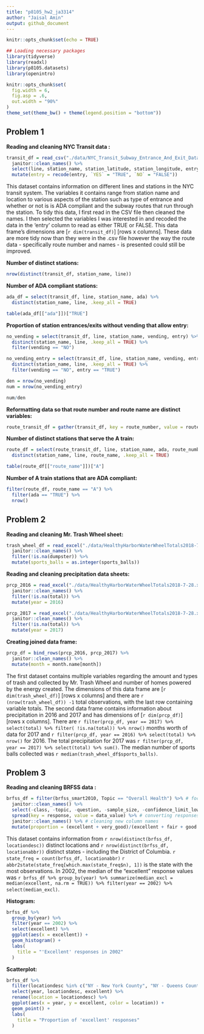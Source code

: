 ```yaml
---
title: "p8105_hw2_ja3314"
author: "Jaisal Amin"
output: github_document
---
```


```r
knitr::opts_chunk$set(echo = TRUE)

## Loading necessary packages
library(tidyverse)
library(readxl)
library(p8105.datasets)
library(openintro)

knitr::opts_chunk$set(
  fig.width = 6,
  fig.asp = .6,
  out.width = "90%"
)
theme_set(theme_bw() + theme(legend.position = "bottom"))

```

## Problem 1

**Reading and cleaning NYC Transit data :**
```r
transit_df = read_csv("./data/NYC_Transit_Subway_Entrance_And_Exit_Data.csv") %>% 
  janitor::clean_names() %>% 
  select(line, station_name, station_latitude, station_longitude, entry, vending, entrance_type, ada, starts_with("route")) %>% 
  mutate(entry = recode(entry, `YES` = "TRUE", `NO` = "FALSE"))
```

This dataset contains information on different lines and stations in the NYC transit system. The variables it contains range from station name and location to various aspects of the station such as type of entrance and whether or not is is ADA compliant and the subway routes that run through the station. To tidy this data, I first read in the CSV file then cleaned the names. I then selected the variables I was interested in and recoded the data in the 'entry' column to read as either TRUE or FALSE. This data frame's dimensions are [`r dim(transit_df)`] [rows x columns]. These data are more tidy now than they were in the .csv file however the way the route data - specifically route number and names - is presented could still be improved.

**Number of distinct stations:**
```r
nrow(distinct(transit_df, station_name, line))
```

**Number of ADA compliant stations:**
```r
ada_df = select(transit_df, line, station_name, ada) %>% 
  distinct(station_name, line, .keep_all = TRUE)

table(ada_df[["ada"]])["TRUE"]
```

**Proportion of station entrances/exits without vending that allow entry:**
```r
no_vending = select(transit_df, line, station_name, vending, entry) %>% 
  distinct(station_name, line, .keep_all = TRUE) %>% 
  filter(vending == "NO")

no_vending_entry = select(transit_df, line, station_name, vending, entry) %>% 
  distinct(station_name, line, .keep_all = TRUE) %>%
  filter(vending == "NO", entry == "TRUE")

den = nrow(no_vending)
num = nrow(no_vending_entry)

num/den

```

**Reformatting data so that route number and route name are distinct variables:**
```r
route_transit_df = gather(transit_df, key = route_number, value = route_name, route1:route11)
```

**Number of distinct stations that serve the A train:**
```r
route_df = select(route_transit_df, line, station_name, ada, route_number, route_name) %>% 
  distinct(station_name, line, route_name, .keep_all = TRUE)

table(route_df[["route_name"]])["A"]
```

**Number of A train stations that are ADA compliant:**
```r
filter(route_df, route_name == "A") %>% 
  filter(ada == "TRUE") %>% 
  nrow()
```

## Problem 2

**Reading and cleaning Mr. Trash Wheel sheet:**
```r
trash_wheel_df = read_excel("./data/HealthyHarborWaterWheelTotals2018-7-28.xlsx", sheet = "Mr. Trash Wheel", range = cell_cols("A:N")) %>% 
  janitor::clean_names() %>% 
  filter(!is.na(dumpster)) %>% 
  mutate(sports_balls = as.integer(sports_balls))
```

**Reading and cleaning precipitation data sheets:**
```r
prcp_2016 = read_excel("./data/HealthyHarborWaterWheelTotals2018-7-28.xlsx", sheet = "2016 Precipitation", range = "A2:B14") %>%
  janitor::clean_names() %>% 
  filter(!is.na(total)) %>% 
  mutate(year = 2016)

prcp_2017 = read_excel("./data/HealthyHarborWaterWheelTotals2018-7-28.xlsx", sheet = "2017 Precipitation", range = "A2:B14") %>%
  janitor::clean_names() %>% 
  filter(!is.na(total)) %>% 
  mutate(year = 2017)
```

**Creating joined data frame:**
```r
prcp_df = bind_rows(prcp_2016, prcp_2017) %>% 
  janitor::clean_names() %>% 
  mutate(month = month.name[month])
```
The first dataset contains multiple variables regarding the amount and types of trash and collected by Mr. Trash Wheel and number of homes powered by the energy created. The dimensions of this data frame are [`r dim(trash_wheel_df)`] [rows x columns] and there are `r (nrow(trash_wheel_df)) -1` total observations, with the last row containing variable totals. The second data frame contains information about precipitation in 2016 and 2017 and has dimensions of [`r dim(prcp_df)`] [rows x columns]. There are `r filter(prcp_df, year == 2017) %>% select(total) %>% filter( !is.na(total)) %>% nrow()` months worth of data for 2017 and `r filter(prcp_df, year == 2016) %>% select(total) %>% nrow()` for 2016. The total precipitation for 2017 was `r filter(prcp_df,  year == 2017) %>% select(total) %>% sum()`. The median number of sports balls collected was `r median(trash_wheel_df$sports_balls)`.

## Problem 3

**Reading and cleaning BRFSS data :**
```r
brfss_df = filter(brfss_smart2010, Topic == "Overall Health") %>% # focusing on "overall health" topic
  janitor::clean_names() %>% 
  select(-class, -topic, -question, -sample_size, -confidence_limit_low:-geo_location) %>% # excluding variables
  spread(key = response, value = data_value) %>% # converting responses to column names
  janitor::clean_names() %>% # cleaning new column names
  mutate(proportion = (excellent + very_good)/(excellent + fair + good + poor + very_good)) # adding column with proportion of "excellent" or "very good" responses

```

This dataset contains information from `r nrow(distinct(brfss_df, locationdesc))` distinct locations and `r nrow(distinct(brfss_df, locationabbr))` distinct states - including the District of Columbia. `r state_freq = count(brfss_df, locationabbr)` `r abbr2state(state_freq[which.max(state_freq$n), 1])` is the state with the most observations. In 2002, the median of the "excellent" response values was `r brfss_df %>% group_by(year) %>% summarize(median_excl = median(excellent, na.rm = TRUE)) %>% filter(year == 2002) %>% select(median_excl)`. 

**Histogram:**
```r
brfss_df %>% 
  group_by(year) %>% 
  filter(year == 2002) %>% 
  select(excellent) %>% 
  ggplot(aes(x = excellent)) + 
  geom_histogram() +
  labs(
    title = "'Excellent' responses in 2002"
  )
```

**Scatterplot:**
```r
brfss_df %>% 
  filter(locationdesc %in% c("NY - New York County", "NY - Queens County")) %>% 
  select(year, locationdesc, excellent) %>% 
  rename(location = locationdesc) %>% 
  ggplot(aes(x = year, y = excellent, color = location)) + 
  geom_point() +
  labs(
    title = "Proportion of 'excellent' responses"
  )
```

